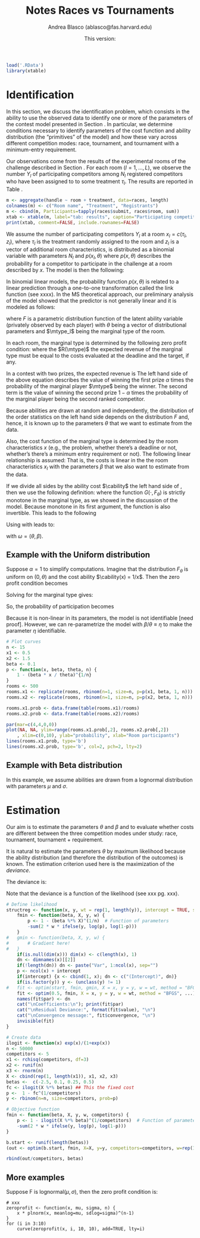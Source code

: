 % Notes Races vs Tournaments
% Andrea Blasco (ablasco@fas.harvard.edu)
% This version: \today

```r
load('.RData')
library(xtable)
```

Identification
==============

In this section, we discuss the identification problem, which consists in the ability to use the observed data to identify one or more of the parameters of the contest model presented in Section \ref{the model}. In particular, we determine conditions necessary to identify parameters of the cost function and ability distribution (the "primitives" of the model) and how these vary across different competition modes: race, tournament, and tournament with a minimum-entry requirement.

Our observations come from the results of the experimental rooms of the challenge described in Section \ref{experimental design}. For each room $(l=1, ..., L)$, we observe the number $Y_l$ of participating competitors among $N_l$ registered competitors who have been assigned to to some treatment $\tau_l$. The results are reported in Table \ref{tab: results}.


```r
m <- aggregate(handle ~ room + treatment, data=races, length)
colnames(m) <- c("Room name", "Treatment", "Registrants")
m <- cbind(m, Participants=tapply(races$submit, races$room, sum))
xtab <- xtable(m, label="tab: results", caption="Participating competitors by room and treatment group. Registered competitors signed up to the challenge and were randomly assigned to non-overlapping rooms. Each room was then randomly assigned to a treatment. A participant is a registered competitor who has made at least one submission during the eight-day submission period of the challenge.")
print(xtab, comment=FALSE, include.rownames=FALSE)
```


We assume the number of participating competitors $Y_l$ at a room  $x_l = c(\tau_l, z_l)$, where $\tau_l$ is the treatment randomly assigned to the room and $z_l$ is a vector of additional room characteristics, is distributed as a binomial variable with parameters $N_l$ and $p(x_l, \theta)$ where $p(x, \theta)$ describes the probability for a competitor to participate in the challenge at a room described by $x$. The model is then the following:

\begin{equation}
	\label{model}
	Y_{l} \sim \text{Binomial}(N_l, p(x_l, \theta)) \quad \text{for each } l=1,...,L.
\end{equation}

In binomial linear models, the probability function $p(x, \theta)$ is related to a linear prediction through a one-to-one transformation called the link function (see xxxx). In the MS theoretical approach, our preliminary analysis of the model showed that the predictor is not generally linear and it is modeled as follows:

\begin{equation}
	\label{probability}
	p(x_l, \theta) = 1 - F(\mtype_l; \theta)
\end{equation}

where $F$ is a parametric distribution function of the latent ability variable (privately observed by each player) with $\theta$ being a vector of distributional parameters and $\mtype_l$ being the marginal type of the room.

In each room, the marginal type is determined by the following zero profit condition:
\begin{equation}
	\label{zero profit}
	R(\mtype) = \cability(\mtype)\cscore(\target)\ctime(\deadline)
\end{equation}
where the $R(\mtype)$ the expected revenue of the marginal type must be equal to the  costs evaluated at the deadline and the target, if any. 

In a contest with two prizes, the expected revenue is
\begin{equation}
	R(\mtype) = 
		\alpha F_{(n-1:n-1)}(\mtype) 
		+ (1-\alpha) [1-F_{(n-1:n-1)}(\mtype)]F_{(n-2:n-2)}(\mtype).
\end{equation}
The left hand side of the above equation describes the value of winning the first prize $\alpha$ times the probability of the marginal player $\mtype$ being the winner. The second term is the value of winning the second prize $1-\alpha$ times the probability of the marginal player being the second ranked competitor.

Because abilities are drawn at random and independently, the distribution of the order statistics on the left hand side depends on the distribution $F$ and, hence, it is known up to the parameters $\theta$ that we want to estimate from the data. 

Also, the cost function of the marginal type is determined by the room characteristics $x$ (e.g., the problem, whether there's a deadline or not, whether's there's a minimum entry requirement or not). The following linear relationship is assumed:
\begin{equation}
	C(\target, \deadline) =  \beta x_l.
\end{equation}
That is, the costs is linear in the the room characteristics $x_l$ with the parameters $\beta$ that we also want to estimate from the data.

If we divide all sides by the ability cost $\cability$  the left hand side of \eqref{zero profit}, then we use the following definition:
\begin{equation}
	G(\mtype, F_{\theta}) \equiv \cability(\mtype)^{-1} R (\mtype)
\end{equation}
where the function $G(\cdot, F_{\theta})$ is strictly monotone in the marginal type, as we showed in the discussion of the model. Because monotone in its first argument, the function is also invertible. This leads to the following

\begin{equation}
	\label{inverted}
	\mtype = G^{-1}(\beta x_l, F_{\theta}). 
\end{equation}

Using \eqref{inverted} with \eqref{probability} leads to:

\begin{equation}
	p(x_l, \omega) = 1 - F_{\theta}( G^{-1}(\beta x_l, F_{\theta}))
\end{equation}

with $\omega = (\theta, \beta)$. 

Example with the Uniform distribution
----------------------------------

Suppose $\alpha=1$ to simplify computations. Imagine that the distribution $F_\theta$ is uniform on $(0, \theta)$ and the cost ability $\cability(x) = 1/x$. Then the zero profit condition \eqref{zero profit} becomes

\begin{align}
	\left(\frac{\mtype}{\theta}\right)^{n-1} \mtype = \beta x_l 
\end{align}

Solving for the marginal type gives:

\begin{align}
	\mtype = \left(\beta x_l  \theta^{n-1}\right)^{1/n}
\end{align}

So, the probability of participation \eqref{probability} becomes

\begin{align}
	p(x_l, \theta) 
		& = 1 - F_\theta(\mtype) \\
		& = 1 - \frac{\left(\beta x_l \theta^{n-1}\right)^{1/n} }{\theta} \\
		& = 1 - \left(\frac{\beta x_l}{\theta}\right)^{1/n}.
\end{align}

Because it is non-linear in its parameters, the model is not identifiable [need proof]. However, we can re-parametrize the model with $\beta/\theta \equiv \eta$ to make the parameter $\eta$ identifiable. 

```r
# Plot curves
n <- 15
x1 <- 0.5
x2 <- 1.5
beta <- 0.1
p <- function(x, beta, theta, n) {
	1 - (beta * x / theta)^{1/n}
}
rooms <- 500
rooms.x1 <- replicate(rooms, rbinom(n=1, size=n, p=p(x1, beta, 1, n)))
rooms.x2 <- replicate(rooms, rbinom(n=1, size=n, p=p(x2, beta, 1, n)))

rooms.x1.prob <- data.frame(table(rooms.x1)/rooms)
rooms.x2.prob <- data.frame(table(rooms.x2)/rooms)

par(mar=c(4,4,0,0))
plot(NA, NA, ylim=range(rooms.x1.prob[,2], rooms.x2.prob[,2])
	, xlim=c(0,10), ylab="probability", xlab="Room participants")
lines(rooms.x1.prob, type='b')
lines(rooms.x2.prob, type='b', col=2, pch=2, lty=2)
```

<!-- 
Estimation. Let $\hat p_l$ denote the empirical probability of participating in a room of type $l$. Using method of moments one obtains:

\begin{equation}
	\hat p_l = 1 - (\eta x_l)^{1/n_l}.
\end{equation}

If $x_l$ is a scalar, one can obtain an explicit parameter estimates $\hat\eta$: 
\begin{equation}
	\hat\eta  = (1 - \hat p_l)^{n} / x_l
\end{equation}

Note that this example looks like a Generalized linear model with a link function $h(x) = x^{1/n}$, which suggests an easy estimation strategy based on GLMs. 
 -->

Example with Beta distribution
---------------------

In this example, we assume abilities are drawn from a lognormal distribution with parameters $\mu$ and $\sigma$. 

Estimation
===========

Our aim is to estimate the parameters $\theta$ and $\beta$ and to evaluate whether costs are different between the three competition modes under study: race, tournament, tournament + requirement. 

It is natural to estimate the parameters $\theta$ by maximum likelihood because the ability distribution (and therefore the distribution of the outcomes) is known. The estimation criterion used here is the maximization of the _deviance_.

The deviance is:
\begin{equation}
	D(\theta) = -2 \sum Y \log (\frac{N p(x, \theta)}{Y}) 
		+ (N - Y) \log ( \frac{N - N p}{N - Y}).
\end{equation}

Note that the deviance is a function of the likelihood (see xxx pg. xxx). 

```r

# Define likelihood
structreg <- function(x, y, wt = rep(1, length(y)), intercept = TRUE, start = rep(0, p), ...) {
	fmin <- function(beta, X, y, w) {
		p <- 1 - (beta %*% X)^(1/n)  # Function of parameters
		-sum(2 * w * ifelse(y, log(p), log(1-p))) 
	}
# 	gmin <- function(beta, X, y, w) {
# 		# Gradient here!
# 	}
	if(is.null(dim(x))) dim(x) <- c(length(x), 1)
	dn <- dimnames(x)[[2]]
	if(!length(dn)) dn <- paste("Var", 1:ncol(x), sep="")
	p <- ncol(x) + intercept
	if(intercept) {x <- cbind(1, x); dn <- c("(Intercept)", dn)} 
	if(is.factor(y)) y <- (unclass(y) != 1)
#	fit <- optim(start, fmin, gmin, X = x, y = y, w = wt, method = "BFGS", ...)
	fit <- optim(0.5, fmin, X = x, y = y, w = wt, method = "BFGS", ...)
	names(fit$par) <- dn
	cat("\nCoefficients:\n"); print(fit$par)
	cat("\nResidual Deviance:", format(fit$value), "\n") 
	cat("\nConvergence message:", fit$convergence, "\n")
	invisible(fit)
}

# Create data 
ilogit <- function(x) exp(x)/(1+exp(x))
n <- 50000
competitors <- 5
x1 <- rchisq(competitors, df=3)
x2 <- runif(n)
x3 <- rnorm(n)
X <- cbind(rep(1, length(x1)), x1, x2, x3)
betas <-  c(-2.5, 0.1, 0.25, 0.5)
fc <- ilogit(X %*% betas) ## This the fixed cost
p <-  1 - fc^(1/competitors) 
y <- rbinom(n=n, size=competitors, prob=p)

# Objective function
fmin <- function(beta, X, y, w, competitors) {
	p <- 1 - ilogit(X %*% beta)^(1/competitors)  # Function of parameters
	-sum(2 * w * ifelse(y, log(p), log(1-p))) 
}

b.start <- runif(length(betas))
(out <- optim(b.start, fmin, X=X, y=y, competitors=competitors, w=rep(1, length(y)))$par)

rbind(out/competitors, betas)

```

More examples
--------------

Suppose F is lognormal($\mu, \sigma$), then the zero profit condition is:

\begin{align}
	\left[\frac 12 +\frac 12 \left(\frac{\log{\mtype}-\mu}{\sqrt{2\sigma}}\right)\right] = a^{-1/(n-1)} K_l
\end{align}

```
# xxx
zeroprofit <- function(x, mu, sigma, n) {
	x * plnorm(x, meanlog=mu, sdlog=sigma)^(n-1)
}
for (i in 3:10)
	curve(zeroprofit(x, i, 10, 10), add=TRUE, lty=i)
```
 
